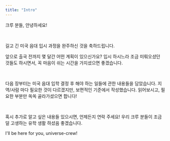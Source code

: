 ```yaml
---
title: "Intro"
---
```


크루 분들, 안녕하세요!

<br />

길고 긴 미국 음대 입시 과정을 완주하신 것을 축하드립니다.

앞으로 출국 전까지 몇 달간 어떤 계획이 있으신가요? 입시 하시느라 조금 미뤄오셨던 것들도 하시면서, 꼭 마음이 쉬는 시간을 가지셨으면 좋겠습니다.

<br />

다음 장부터는 미국 음대 입학 결정 후 해야 하는 일들에 관한 내용들을 담았습니다. 지역/사람 마다 필요한 것이 다르겠지만, 보편적인 기준에서 작성했습니다. 읽어보시고, 필요한 부분만 쏙쏙 골라가셨으면 합니다!

<br />

혹시 추가로 알고 싶은 내용들 있으시면, 언제든지 연락 주세요! 우리 크루 분들이 조금 덜 고생하는 유학 생활 하셨음 좋겠습니다.

I'll be here for you, universe-crew!

